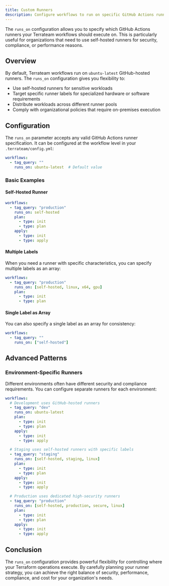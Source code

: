 ```yaml
---
title: Custom Runners
description: Configure workflows to run on specific GitHub Actions runners
---
```


The `runs_on` configuration allows you to specify which GitHub Actions runners your Terrateam workflows should execute on. This is particularly useful for organizations that need to use self-hosted runners for security, compliance, or performance reasons.

## Overview

By default, Terrateam workflows run on `ubuntu-latest` GitHub-hosted runners. The `runs_on` configuration gives you flexibility to:

- Use self-hosted runners for sensitive workloads
- Target specific runner labels for specialized hardware or software requirements
- Distribute workloads across different runner pools
- Comply with organizational policies that require on-premises execution

## Configuration

The `runs_on` parameter accepts any valid GitHub Actions runner specification. It can be configured at the workflow level in your `.terrateam/config.yml`:

```yaml
workflows:
  - tag_query: ""
    runs_on: ubuntu-latest  # Default value
```

### Basic Examples

#### Self-Hosted Runner
```yaml
workflows:
  - tag_query: "production"
    runs_on: self-hosted
    plan:
      - type: init
      - type: plan
    apply:
      - type: init
      - type: apply
```

#### Multiple Labels
When you need a runner with specific characteristics, you can specify multiple labels as an array:

```yaml
workflows:
  - tag_query: "production"
    runs_on: [self-hosted, linux, x64, gpu]
    plan:
      - type: init
      - type: plan
```

#### Single Label as Array
You can also specify a single label as an array for consistency:

```yaml
workflows:
  - tag_query: ""
    runs_on: ["self-hosted"]
```

## Advanced Patterns

### Environment-Specific Runners

Different environments often have different security and compliance requirements. You can configure separate runners for each environment:

```yaml
workflows:
  # Development uses GitHub-hosted runners
  - tag_query: "dev"
    runs_on: ubuntu-latest
    plan:
      - type: init
      - type: plan
    apply:
      - type: init
      - type: apply

  # Staging uses self-hosted runners with specific labels
  - tag_query: "staging"
    runs_on: [self-hosted, staging, linux]
    plan:
      - type: init
      - type: plan
    apply:
      - type: init
      - type: apply

  # Production uses dedicated high-security runners
  - tag_query: "production"
    runs_on: [self-hosted, production, secure, linux]
    plan:
      - type: init
      - type: plan
    apply:
      - type: init
      - type: apply
```

## Conclusion

The `runs_on` configuration provides powerful flexibility for controlling where your Terraform operations execute. By carefully planning your runner strategy, you can achieve the right balance of security, performance, compliance, and cost for your organization's needs.
